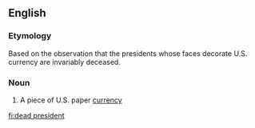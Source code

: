 ==English==

===Etymology===
Based on the observation that the presidents whose faces decorate U.S. currency are invariably deceased.

===Noun===
{{en-noun|head=[[dead]] [[president]]}}

# {{US|slang}} A piece of U.S. paper [[currency]]

[[fi:dead president]]